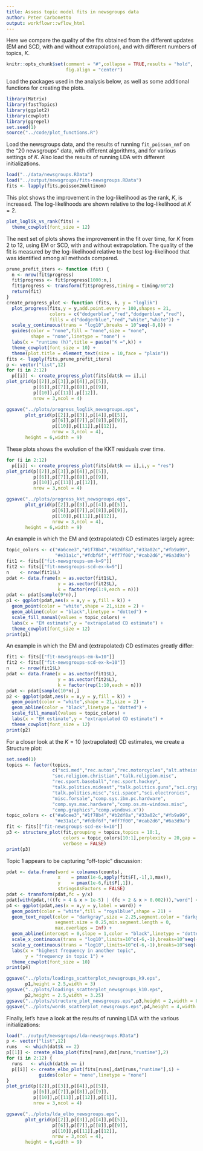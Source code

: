 ```yaml
---
title: Assess topic model fits in newsgroups data
author: Peter Carbonetto
output: workflowr::wflow_html
---
```


Here we compare the quality of the fits obtained from the different
updates (EM and SCD, with and without extrapolation), and with
different numbers of topics, $K$.

```r
knitr::opts_chunk$set(comment = "#",collapse = TRUE,results = "hold",
                      fig.align = "center")
```

Load the packages used in the analysis below, as well as some
additional functions for creating the plots.

```r
library(Matrix)
library(fastTopics)
library(ggplot2)
library(cowplot)
library(ggrepel)
set.seed(1)
source("../code/plot_functions.R")
```

Load the newsgroups data, and the results of running `fit_poisson_nmf`
on the "20 newsgroups" data, with different algorithms, and for
various settings of $K$. Also load the results of running LDA with
different initializations.

```r
load("../data/newsgroups.RData")
load("../output/newsgroups/fits-newsgroups.RData")
fits <- lapply(fits,poisson2multinom)
```

This plot shows the improvement in the log-likelihood as the rank,
$K$, is increased. The log-likelihoods are shown relative to the
log-likelihood at $K = 2$. 

```r
plot_loglik_vs_rank(fits) +
  theme_cowplot(font_size = 12)
```

The next set of plots shows the improvement in the fit over time, for
$K$ from 2 to 12, using EM or SCD, with and without extrapolation. The
quality of the fit is measured by the log-likelihood relative to the
best log-likelihood that was identified among all methods compared.

```r
prune_prefit_iters <- function (fit) {
  n <- nrow(fit$progress)
  fit$progress <- fit$progress[1000:n,]
  fit$progress <- transform(fit$progress,timing = timing/60^2)
  return(fit)
}
create_progress_plot <- function (fits, k, y = "loglik")
  plot_progress(fits,y = y,add.point.every = 100,shapes = 21,
                colors = c("dodgerblue","red","dodgerblue","red"),
                fills = c("dodgerblue","red","white","white")) +
  scale_y_continuous(trans = "log10",breaks = 10^seq(-8,8)) +
  guides(color = "none",fill = "none",size = "none",
         shape = "none",linetype = "none") +
  labs(x = "runtime (h)",title = paste("K =",k)) +
  theme_cowplot(font_size = 10) +
  theme(plot.title = element_text(size = 10,face = "plain"))
fits <- lapply(fits,prune_prefit_iters)
p <- vector("list",12)
for (i in 2:12)
  p[[i]] <- create_progress_plot(fits[dat$k == i],i)
plot_grid(p[[2]],p[[3]],p[[4]],p[[5]],
          p[[6]],p[[7]],p[[8]],p[[9]],
          p[[10]],p[[11]],p[[12]],
          nrow = 3,ncol = 4)
```

```r
ggsave("../plots/progress_loglik_newsgroups.eps",
       plot_grid(p[[2]],p[[3]],p[[4]],p[[5]],
                 p[[6]],p[[7]],p[[8]],p[[9]],
                 p[[10]],p[[11]],p[[12]],
                 nrow = 3,ncol = 4),
   	   height = 6,width = 9)
```

These plots shows the evolution of the KKT residuals over time.

```r
for (i in 2:12)
  p[[i]] <- create_progress_plot(fits[dat$k == i],i,y = "res")
plot_grid(p[[2]],p[[3]],p[[4]],p[[5]],
          p[[6]],p[[7]],p[[8]],p[[9]],
          p[[10]],p[[11]],p[[12]],
          nrow = 3,ncol = 4)
```

```r
ggsave("../plots/progress_kkt_newsgroups.eps",
       plot_grid(p[[2]],p[[3]],p[[4]],p[[5]],
                 p[[6]],p[[7]],p[[8]],p[[9]],
                 p[[10]],p[[11]],p[[12]],
                 nrow = 3,ncol = 4),
   	   height = 6,width = 9)
```

An example in which the EM and (extrapolated) CD estimates largely
agree:

```r
topic_colors <- c("#a6cee3","#1f78b4","#b2df8a","#33a02c","#fb9a99",
                  "#e31a1c","#fdbf6f","#ff7f00","#cab2d6","#6a3d9a")
fit1 <- fits[["fit-newsgroups-em-k=9"]]
fit2 <- fits[["fit-newsgroups-scd-ex-k=9"]]
n    <- nrow(fit1$L)
pdat <- data.frame(x = as.vector(fit1$L),
                   y = as.vector(fit2$L),
				   k = factor(rep(1:9,each = n)))
pdat <- pdat[sample(9*n),]
p1 <- ggplot(pdat,aes(x = x,y = y,fill = k)) +
  geom_point(color = "white",shape = 21,size = 2) +
  geom_abline(color = "black",linetype = "dotted") +
  scale_fill_manual(values = topic_colors) +
  labs(x = "EM estimate",y = "extrapolated CD estimate") +
  theme_cowplot(font_size = 12)
print(p1)
```

An example in which the EM and (extrapolated) CD estimates greatly
differ:

```r
fit1 <- fits[["fit-newsgroups-em-k=10"]]
fit2 <- fits[["fit-newsgroups-scd-ex-k=10"]]
n    <- nrow(fit1$L)
pdat <- data.frame(x = as.vector(fit1$L),
                   y = as.vector(fit2$L),
				   k = factor(rep(1:10,each = n)))
pdat <- pdat[sample(10*n),]
p2 <- ggplot(pdat,aes(x = x,y = y,fill = k)) +
  geom_point(color = "white",shape = 21,size = 2) +
  geom_abline(color = "black",linetype = "dotted") +
  scale_fill_manual(values = topic_colors) +
  labs(x = "EM estimate",y = "extrapolated CD estimate") +
  theme_cowplot(font_size = 12)
print(p2)
```

For a closer look at the $K = 10$ (extrapolated) CD estimates, we
create a Structure plot:

```r
set.seed(1)
topics <- factor(topics,
                 c("sci.med","rec.autos","rec.motorcycles","alt.atheism",
				 "soc.religion.christian","talk.religion.misc",
				 "rec.sport.baseball","rec.sport.hockey",
				 "talk.politics.mideast","talk.politics.guns","sci.crypt",
				 "talk.politics.misc","sci.space","sci.electronics",
				 "misc.forsale","comp.sys.ibm.pc.hardware",
				 "comp.sys.mac.hardware","comp.os.ms-windows.misc",
				 "comp.graphics","comp.windows.x"))
topic_colors <- c("#a6cee3","#1f78b4","#b2df8a","#33a02c","#fb9a99",
                  "#e31a1c","#fdbf6f","#ff7f00","#cab2d6","#6a3d9a")
fit <- fits[["fit-newsgroups-scd-ex-k=10"]]
p3 <- structure_plot(fit,grouping = topics,topics = 10:1,
                     colors = topic_colors[10:1],perplexity = 20,gap = 20,
					 verbose = FALSE)
print(p3)
```

Topic 1 appears to be capturing "off-topic" discussion:

```r
pdat <- data.frame(word = colnames(counts),
                   x    = pmax(1e-6,apply(fit$F[,-1],1,max)),
                   y    = pmax(1e-6,fit$F[,1]),
				   stringsAsFactors = FALSE)
pdat <- transform(pdat,fc = y/x)
pdat[with(pdat,!((fc > 4 & x > 1e-5) | (fc > 2 & x > 0.002))),"word"] <- ""
p4 <- ggplot(pdat,aes(x = x,y = y,label = word)) +
  geom_point(color = "white",fill = "royalblue",shape = 21) +
  geom_text_repel(color = "darkgray",size = 2.25,segment.color = "darkgray",
                  segment.size = 0.25,min.segment.length = 0,
				  max.overlaps = Inf) +
  geom_abline(intercept = 0,slope = 1,color = "black",linetype = "dotted") +
  scale_x_continuous(trans = "log10",limits=10^c(-6,-1),breaks=10^seq(-6,-1)) +
  scale_y_continuous(trans = "log10",limits=10^c(-6,-1),breaks=10^seq(-6,-1)) +
  labs(x = "highest frequency in another topic",
       y = "frequency in topic 1") +
  theme_cowplot(font_size = 10)
print(p4)
```

```r
ggsave("../plots/loadings_scatterplot_newsgroups_k9.eps",
       p1,height = 2.5,width = 3)
ggsave("../plots/loadings_scatterplot_newsgroups_k10.eps",
       p2,height = 2.5,width = 3.25)
ggsave("../plots/structure_plot_newsgroups.eps",p3,height = 2,width = 8)
ggsave("../plots/words_scatterplot_newsgroups.eps",p4,height = 4,width = 4.25)
```

Finally, let's have a look at the results of running LDA with the
various initializations:

```r
load("../output/newsgroups/lda-newsgroups.RData")
p <- vector("list",12)
runs   <- which(dat$k == 2)
p[[1]] <- create_elbo_plot(fits[runs],dat[runs,"runtime"],2)
for (i in 2:12) {
  runs   <- which(dat$k == i)
  p[[i]] <- create_elbo_plot(fits[runs],dat[runs,"runtime"],i) +
            guides(color = "none",linetype = "none")
}
plot_grid(p[[2]],p[[3]],p[[4]],p[[5]],
          p[[6]],p[[7]],p[[8]],p[[9]],
          p[[10]],p[[11]],p[[12]],p[[1]],
          nrow = 3,ncol = 4)
```

```r
ggsave("../plots/lda_elbo_newsgroups.eps",
       plot_grid(p[[2]],p[[3]],p[[4]],p[[5]],
                 p[[6]],p[[7]],p[[8]],p[[9]],
                 p[[10]],p[[11]],p[[12]],
                 nrow = 3,ncol = 4),
   	   height = 6,width = 9)
```
